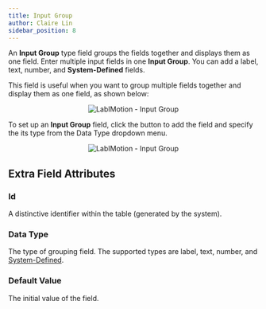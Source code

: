 ```yaml
---
title: Input Group
author: Claire Lin
sidebar_position: 8
---
```



<Reader text="Designer" />

An **Input Group** type field groups the fields together and displays them as one field.
Enter multiple input fields in one **Input Group**. You can add a label, text, number, and
**System-Defined** fields.

This field is useful when you want to group multiple fields together and display them as one field, as shown below:

<p align="center">
  <img src={inputGroup} alt="LabIMotion - Input Group" />
</p>

To set up an **Input Group** field, click the <FontAwesomeIcon icon={faSquarePlus} color="#337ab7" /> button to add the field and specify the its type from the Data Type dropdown menu.

<p align="center">
  <img src={inputGroupProps} alt="LabIMotion - Input Group" />
</p>

## Extra Field Attributes

### Id

A distinctive identifier within the table (generated by the system).

### Data Type

The type of grouping field. The supported types are label, text, number, and [System-Defined](system-defined).

### Default Value

The initial value of the field.
